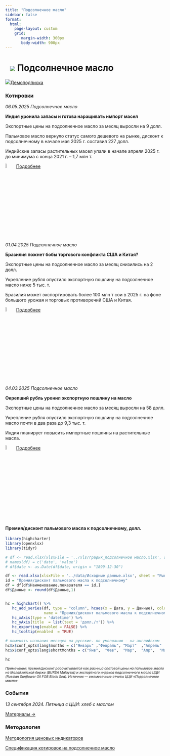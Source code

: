 ```yaml
---
title: "Подсолнечное масло"
sidebar: false
format: 
  html:
    page-layout: custom
    grid:
       margin-width: 300px
       body-width: 900px
---
```


# ![](../images/icon-oilseed.svg) Подсолнечное масло {.my-custom-class style="margin-left:3%;"}

![](../images/icon-subscription.svg)[Демоподписка](../demo-subscription.qmd)

::::: {.grid style="margin-left:0%"}
::: {.g-col-12 .g-col-sm-12 .g-col-xs-12 .g-col-xl-6 .g-col-md-6 .g-col-lg-6}
### Котировки

*06.05.2025 Подсолнечное масло*

**Индия уронила запасы и готова наращивать импорт масел**

Экспортные цены на подсолнечное масло за месяц выросли на 9 долл.

Пальмовое масло вернуло статус самого дешевого на рынке, дисконт к подсолнечному в начале мая 2025 г. составил 227 долл.

Индийские запасы растительных масел упали в начале апреля 2025 г. до минимума с конца 2021 г. – 1,7 млн т. 

![](../images/icon-locker.svg){width="6%"} [Подробнее](../demo-subscription.qmd)


*01.04.2025 Подсолнечное масло*

**Бразилия пожнет бобы торгового конфликта США и Китая?**

Экспортные цены на подсолнечное масло за месяц снизились на 2 долл.

Укрепление рубля опустило экспортную пошлину на подсолнечное масло ниже 5 тыс. т.

Бразилия может экспортировать более 100 млн т сои в 2025 г. на фоне большого урожая и торговых противоречий США и Китая.

![](../images/icon-locker.svg){width="6%"} [Подробнее](../demo-subscription.qmd)

*04.03.2025 Подсолнечное масло*

**Окрепший рубль уронил экспортную пошлину на масло**

Экспортные цены на подсолнечное масло за месяц выросли на 58 долл.

Укрепление рубля опустило экспортную пошлину на подсолнечное масло почти в два раза до 9,3 тыс. т.

Индия планирует повысить импортные пошлины на растительные масла.

![](../images/icon-locker.svg){width="6%"} [Подробнее](../demo-subscription.qmd)

:::

::: {.g-col-12 .g-col-sm-12 .g-col-xs-12 .g-col-xl-6 .g-col-md-6 .g-col-lg-6}
#### Премия/дисконт пальмового масла к подсолнечному, долл.

```r

library(highcharter)
library(openxlsx)
library(tidyr)

# df <- read.xlsx(xlsxFile = '../xls/график_подсолнечное масло.xlsx', sheet = 1) 
# names(df) = c('date', 'value')
# df$date <- as.Date(df$date, origin = "1899-12-30")

df <- read.xlsx(xlsxFile = '../data/Исходные данные.xlsx', sheet = "Рынки", detectDates = TRUE)
id = "Премия/дисконт пальмового масла к подсолнечному"
df = df[df$Наименование.показателя == id,]
df$Данные <- round(df$Данные,1)


hc = highchart() %>%
   hc_add_series(df, type = "column", hcaes(x = Дата, y = Данные), color = c("#1A4AFC"), 
                 name = "Премия/дисконт пальмового масла к подсолнечному, долл.") %>%
   hc_xAxis(type = 'datetime') %>% 
   hc_yAxis(title  = list(text = 'долл./т')) %>%
   hc_exporting(enabled = FALSE) %>%
   hc_tooltip(enabled  = TRUE)

# поменять названия месяцев на русские. по умолчанию - на английском
hc$x$conf_opts$lang$months = c("Январь"	,"Февраль",	"Март"	,"Апрель"	,"Май",	"Июнь", "Июль",	"Август",	"Сентябрь",	"Октябрь",	"Ноябрь",	"Декабрь")
hc$x$conf_opts$lang$shortMonths = c("Янв", 	"Фев",	"Мар",	"Апр",	"Май",	"Июн",	"Июл",	"Авг",	"Сен",	"Окт",	"Ноя",	"Дек")

hc

```

[*Примечание: премия/дисконт рассчитывается как разница спотовой цены на пальмовое масло на Малайзийской бирже (BURSA Malaysia) и экспортного индекса подсолнечного масла ЦЦИ (Russian Sunflower Oil FOB Black Sea). Источник — ежемесячные отчеты ЦЦИ «Подсолнечное масло»*]{style="font-size:0.75em"}

### События

*13 сентября 2024. Пятница с ЦЦИ: хлеб с маслом*

[Материалы →](../events/2024-09-13-wheat.qmd)
:::
:::::

::::: {.grid style="margin-left:0%"}
::: {.g-col-12 .g-col-sm-12 .g-col-xs-12 .g-col-xl-4 .g-col-md-6 .g-col-lg-6}
### Методология

[Методология ценовых индикаторов](../methodology/methodology-benchmark-pbc.qmd)

[Спецификация котировок на подсолнечное масло](../methodology/specs-sunflower.qmd)
:::

::: {.g-col-12 .g-col-sm-12 .g-col-xs-12 .g-col-xl-4 .g-col-md-6 .g-col-lg-6}
:::
:::::
